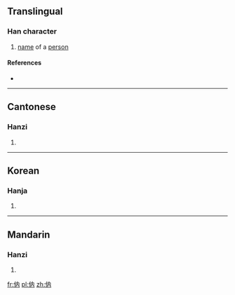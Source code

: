 ==Translingual==

===Han character===
{{Han char|rn=9|rad=人|as=04|sn=6|four=|canj=人人月 (OOB)}}

# [[name]] of a [[person]]

====References====
* {{Han ref|kx=0096.090|hdz=10122.010|uh=343B|ud=13371}}

----

==Cantonese==

===Hanzi===
{{yue-hanzi|jyut=[[fu1]], [[mou5]], [[noi6]]|y=fu1, mou5, noi6}}

# {{defn|lang=yue|sort=人04}}

----

==Korean==

===Hanja===
{{ko-hanja|hangeul=내|rv=nae|mr=nae|y=nay}}

# {{defn|lang=ko|sort=人04}}

----

==Mandarin==

===Hanzi===
{{cmn-hanzi|pin=[[nèi]] ([[nei4]])|wg=nei<sup>4</sup>}}

# {{defn|lang=cmn|sort=人04}}

[[fr:㐻]]
[[pl:㐻]]
[[zh:㐻]]